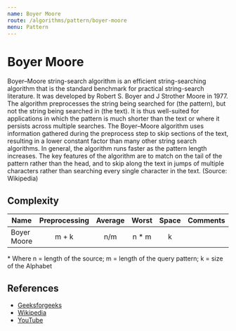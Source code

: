 ```yaml
---
name: Boyer Moore
route: /algorithms/pattern/boyer-moore
menu: Pattern
---
```


# Boyer Moore

Boyer–Moore string-search algorithm is an efficient string-searching algorithm
that is the standard benchmark for practical string-search literature. It was
developed by Robert S. Boyer and J Strother Moore in 1977. The algorithm
preprocesses the string being searched for (the pattern), but not the string
being searched in (the text). It is thus well-suited for applications in which
the pattern is much shorter than the text or where it persists across multiple
searches. The Boyer–Moore algorithm uses information gathered during the
preprocess step to skip sections of the text, resulting in a lower constant
factor than many other string search algorithms. In general, the algorithm runs
faster as the pattern length increases. The key features of the algorithm are to
match on the tail of the pattern rather than the head, and to skip along the
text in jumps of multiple characters rather than searching every single
character in the text. (Source: Wikipedia)

## Complexity

| Name        | Preprocessing | Average | Worst  | Space | Comments |
| ----------- | :-----------: | :-----: | :----: | :---: | :------- |
| Boyer Moore |     m + k     |   n/m   | n \* m |   k   |          |

\* Where n = length of the source; m = length of the query pattern; k = size of
the Alphabet

## References

- [Geeksforgeeks](https://www.geeksforgeeks.org/boyer-moore-algorithm-for-pattern-searching/)
- [Wikipedia](https://en.wikipedia.org/wiki/Boyer%E2%80%93Moore_string-search_algorithm)
- [YouTube](https://www.youtube.com/watch?v=4Xyhb72LCX4&ab_channel=BenLangmead)
